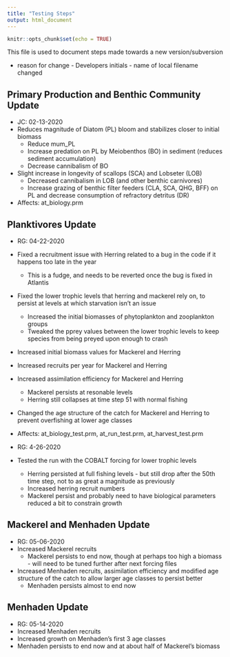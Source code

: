 ```yaml
---
title: "Testing Steps"
output: html_document
---
```


```r
knitr::opts_chunk$set(echo = TRUE)
```

This file is used to document steps made towards a new version/subversion

* reason for change - Developers initials - name of local filename changed

## Primary Production and Benthic Community Update

* JC: 02-13-2020
* Reduces magnitude of Diatom (PL) bloom and stabilizes closer to initial biomass
    + Reduce mum_PL
    + Increase predation on PL by Meiobenthos (BO) in sediment (reduces sediment accumulation)
    + Decrease cannibalism of BO
* Slight increase in longevity of scallops (SCA) and Lobseter (LOB)
    + Decreased cannibalism in LOB (and other benthic carnivores)
    + Increase grazing of benthic filter feeders (CLA, SCA, QHG, BFF) on PL and decrease consumption of refractory detritus (DR)
* Affects: at_biology.prm

## Planktivores Update

* RG: 04-22-2020
* Fixed a recruitment issue with Herring related to a bug in the code if it happens too late in the year
    + This is a fudge, and needs to be reverted once the bug is fixed in Atlantis
* Fixed the lower trophic levels that herring and mackerel rely on, to persist at levels at which starvation isn't an issue
    + Increased the initial biomasses of phytoplankton and zooplankton groups
    + Tweaked the pprey values between the lower trophic levels to keep species from being preyed upon enough to crash
* Increased initial biomass values for Mackerel and Herring
* Increased recruits per year for Mackerel and Herring
* Increased assimilation efficiency for Mackerel and Herring
    + Mackerel persists at resonable levels
    + Herring still collapses at time step 51 with normal fishing
* Changed the age structure of the catch for Mackerel and Herring to prevent overfishing at lower age classes
* Affects: at_biology_test.prm, at_run_test.prm, at_harvest_test.prm

* RG: 4-26-2020
* Tested the run with the COBALT forcing for lower trophic levels
    + Herring persisted at full fishing levels - but still drop after the 50th time step, not to as great a magnitude as previously
    + Increased herring recruit numbers
    + Mackerel persist and probably need to have biological parameters reduced a bit to constrain growth

## Mackerel and Menhaden Update

* RG: 05-06-2020
* Increased Mackerel recruits
    + Mackerel persists to end now, though at perhaps too high a biomass - will need to be tuned further after next forcing files
* Increased Menhaden recruits, assimilation efficiency and modified age structure of the catch to allow larger age classes to persist better
    + Menhaden persists almost to end now
    
## Menhaden Update
 
* RG: 05-14-2020
* Increased Menhaden recruits
* Increased growth on Menhaden's first 3 age classes
+ Menhaden persists to end now and at about half of Mackerel's biomass
